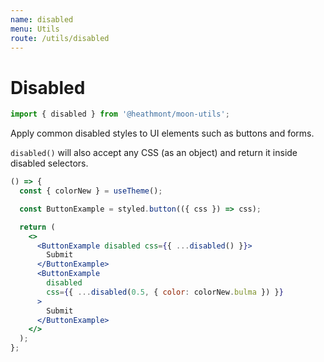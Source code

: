 ```yaml
---
name: disabled
menu: Utils
route: /utils/disabled
---
```


# Disabled

```js
import { disabled } from '@heathmont/moon-utils';
```

Apply common disabled styles to UI elements such as buttons and forms.

`disabled()` will also accept any CSS (as an object) and return it inside disabled selectors.

```jsx react-live
() => {
  const { colorNew } = useTheme();

  const ButtonExample = styled.button(({ css }) => css);

  return (
    <>
      <ButtonExample disabled css={{ ...disabled() }}>
        Submit
      </ButtonExample>
      <ButtonExample
        disabled
        css={{ ...disabled(0.5, { color: colorNew.bulma }) }}
      >
        Submit
      </ButtonExample>
    </>
  );
};
```
